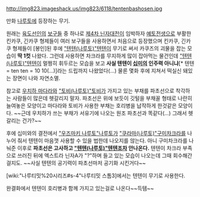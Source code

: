 http://img823.imageshack.us/img823/6118/tentenbashosen.jpg

만화 [[나루토]]에 등장하는 무기.

원래는 [[육도선인]]의 [[보구]]들 중 하나로 [[제4차 닌자대전]]이 임박하자 [[예토전생]]으로 부활한 킨카쿠, 긴카쿠 형제들이 여러 보구들을 사용하면서 처음으로 등장했으며 킨카쿠, 긴카쿠 형제들이 [봉인]된 후에 [["텐텐(나루토)"텐텐]]이 무기로 써서 카쿠즈의 괴물을 잡는 모습이 '''딱 1컷''' 나왔다. 그런데 사용하면 차크라를 무지하게 많이 잡아먹는 물건인데 [["텐텐(나루토)"텐텐]]이 멀쩡히 휘두르는 모습을 보고 '''사실 텐텐이 [[십미]]의 인주력 아니냐'''[* 텐텐 = ten ten = 10 10(...)]라는 드립까지 나왔었다(...) 물론 몇화 후에 지쳐서 떡실신 돼있는 장면이 나와 자연소멸.

참고로 [[우치하 마다라]]와 [["토비(나루토)"토비]]가 가지고 있는 부채를 파초선으로 착각하는 사람들이 많은데 헷갈리지 말자. 파초선은 위에 보듯이 깃털을 부채꼴 형태로 나란히 늘여놓은 모양이고 마다라와 토비가 사용한 부채는 호리병을 납작하게 한것같은 모양이다. ~~근데 우치하가 쓰는 부채가 서유기에 나오는 원조 파초선과 똑같다(...) 그래서 헷갈리는 건가?~~

후에 십미와의 결전에서 [["우즈마키 나루토"나루토]]가 [["쿠라마(나루토)"구미]]차크라를 나누어 줘서 텐텐이 마음껏 사용할 수 있을 법한데 나오지를 않는다. 아니 구미차크라를 나눠준 이후로 '''파초선은 고사하고 [["텐텐(나루토)"텐텐]]조차 안나온다.''' 텐텐이 차크라 부족으로 쓰러진 뒤에 엑스트라 닌자A가 "?"하며 들고 있는 모습이 나오는데 그때 회수해간 걸지도. ~~사실 텐텐의 공기력이 파초선마저 공기화 시킨거다~~

[wiki:"나루티밋%20시리즈#s-4"나루티밋 스톰3]에서는 텐텐이 무기로 사용한다.

완결화에서 텐텐이 호리병과 함께 가지고 있는걸로 나온다~~득템~~
